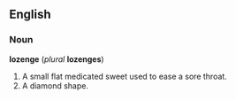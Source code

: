 ==English==
===Noun===
'''lozenge''' (''plural'' '''lozenges''')

# A small flat medicated sweet used to ease a sore throat.
# A diamond shape.